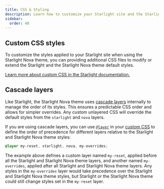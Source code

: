 ```yaml
---
title: CSS & Styling
description: Learn how to customize your Starlight site and the Starlight Nova theme with custom CSS.
sidebar:
  order: 40
---
```


## Custom CSS styles


To customize the styles applied to your Starlight site when using the Starlight Nova theme, you can providing additional CSS files to modify or extend the Starlight and the Starlight Nova theme default styles.

[Learn more about custom CSS in the Starlight documentation.](https://starlight.astro.build/guides/css-and-tailwind/#custom-css-styles)




## Cascade layers

Like Starlight, the Starlight Nova theme uses [cascade layers](https://developer.mozilla.org/en-US/docs/Learn/CSS/Building_blocks/Cascade_layers) internally to manage the order of its styles.
This ensures a predictable CSS order and allows for simpler overrides.
Any custom unlayered CSS will override the default styles from the `starlight` and `nova` layers.

If you are using cascade layers, you can use [`@layer`](https://developer.mozilla.org/en-US/docs/Web/CSS/@layer) in your [custom CSS](https://starlight.astro.build/guides/css-and-tailwind/#custom-css-styles) to define the order of precedence for different layers relative to the Starlight and Starlight Nova theme styles:

```css title="src/styles/custom.css" /starlight/ /nova/
@layer my-reset, starlight, nova, my-overrides;
```

The example above defines a custom layer named `my-reset`, applied before all the Starlight and Starlight Nova theme layers, and another named `my-overrides`, applied after all Starlight and Starlight Nova theme layers.
Any styles in the `my-overrides` layer would take precedence over the Starlight and Starlight Nova theme styles, but Starlight or the Starlight Nova theme could still change styles set in the `my-reset` layer.

